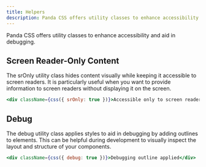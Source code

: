```yaml
---
title: Helpers
description: Panda CSS offers utility classes to enhance accessibility and aid in debugging.
---
```


Panda CSS offers utility classes to enhance accessibility and aid in debugging.

## Screen Reader-Only Content

The srOnly utility class hides content visually while keeping it accessible to screen readers. It is particularly useful
when you want to provide information to screen readers without displaying it on the screen.

```jsx
<div className={css({ srOnly: true })}>Accessible only to screen readers</div>
```

## Debug

The debug utility class applies styles to aid in debugging by adding outlines to elements. This can be helpful during
development to visually inspect the layout and structure of your components.

```jsx
<div className={css({ debug: true })}>Debugging outline applied</div>
```
